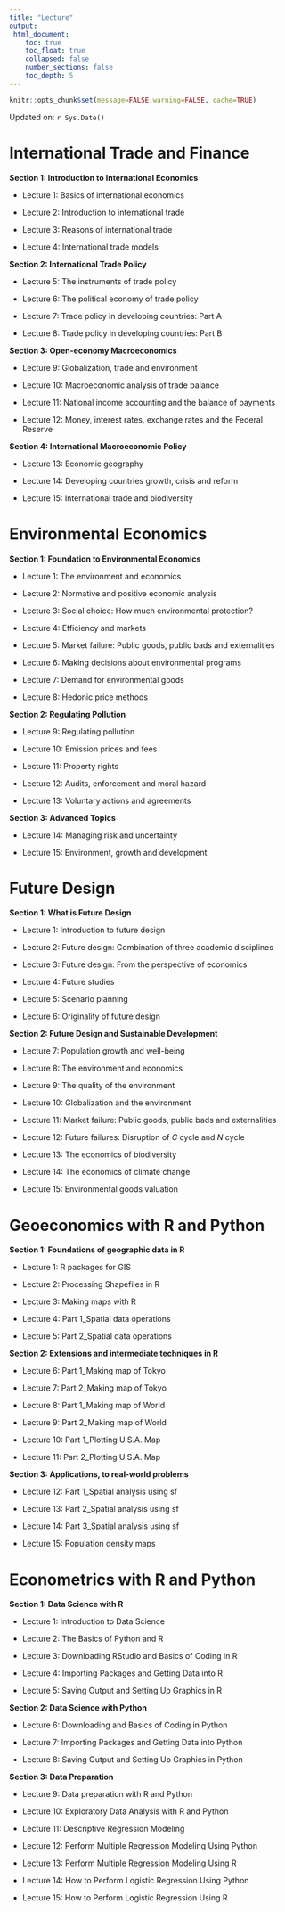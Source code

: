 ```yaml
---
title: "Lecture"
output: 
 html_document:
    toc: true
    toc_float: true
    collapsed: false
    number_sections: false
    toc_depth: 5
---
```


```r
knitr::opts_chunk$set(message=FALSE,warning=FALSE, cache=TRUE)
```

Updated on: `r Sys.Date()`

# International Trade and Finance

**Section 1: Introduction to International Economics**

-   Lecture 1: Basics of international economics

-   Lecture 2: Introduction to international trade

-   Lecture 3: Reasons of international trade

-   Lecture 4: International trade models

**Section 2: International Trade Policy**

-   Lecture 5: The instruments of trade policy

-   Lecture 6: The political economy of trade policy

-   Lecture 7: Trade policy in developing countries: Part A

-   Lecture 8: Trade policy in developing countries: Part B

**Section 3: Open-economy Macroeconomics**

-   Lecture 9: Globalization, trade and environment

-   Lecture 10: Macroeconomic analysis of trade balance 

-   Lecture 11: National income accounting and the balance of payments

-   Lecture 12: Money, interest rates, exchange rates and the Federal Reserve

**Section 4: International Macroeconomic Policy**

-   Lecture 13: Economic geography

-   Lecture 14: Developing countries growth, crisis and reform

-   Lecture 15: International trade and biodiversity

# Environmental Economics

**Section 1: Foundation to Environmental Economics**

-   Lecture 1: The environment and economics

-   Lecture 2: Normative and positive economic analysis

-   Lecture 3: Social choice: How much environmental protection?

-   Lecture 4: Efficiency and markets

-   Lecture 5: Market failure: Public goods, public bads and externalities

-   Lecture 6: Making decisions about environmental programs

-   Lecture 7: Demand for environmental goods

-   Lecture 8: Hedonic price methods

**Section 2: Regulating Pollution**

-   Lecture 9: Regulating pollution

-   Lecture 10: Emission prices and fees

-   Lecture 11: Property rights

-   Lecture 12: Audits, enforcement and moral hazard

-   Lecture 13: Voluntary actions and agreements

**Section 3: Advanced Topics**

-   Lecture 14: Managing risk and uncertainty

-   Lecture 15: Environment, growth and development

# Future Design

**Section 1: What is Future Design**

-   Lecture 1: Introduction to future design

-   Lecture 2: Future design: Combination of three academic disciplines

-   Lecture 3: Future design: From the perspective of economics

-   Lecture 4: Future studies

-   Lecture 5: Scenario planning

-   Lecture 6: Originality of future design

**Section 2: Future Design and Sustainable Development**

-   Lecture 7: Population growth and well-being

-   Lecture 8: The environment and economics

-   Lecture 9: The quality of the environment

-   Lecture 10: Globalization and the environment

-   Lecture 11: Market failure: Public goods, public bads and externalities

-   Lecture 12: Future failures: Disruption of $C$ cycle and $N$ cycle

-   Lecture 13: The economics of biodiversity

-   Lecture 14: The economics of climate change

-   Lecture 15: Environmental goods valuation

# Geoeconomics with R and Python

**Section 1: Foundations of geographic data in R**

- Lecture 1: R packages for GIS

- Lecture 2: Processing Shapefiles in R

- Lecture 3: Making maps with R

- Lecture 4: Part 1_Spatial data operations

- Lecture 5: Part 2_Spatial data operations

**Section 2: Extensions and intermediate techniques in R**

- Lecture 6: Part 1_Making map of Tokyo

- Lecture 7: Part 2_Making map of Tokyo

- Lecture 8: Part 1_Making map of World

- Lecture 9: Part 2_Making map of World

- Lecture 10: Part 1_Plotting U.S.A. Map

- Lecture 11: Part 2_Plotting U.S.A. Map

**Section 3: Applications, to real-world problems**

- Lecture 12: Part 1_Spatial analysis using sf

- Lecture 13: Part 2_Spatial analysis using sf

- Lecture 14: Part 3_Spatial analysis using sf

- Lecture 15: Population density maps

# Econometrics with R and Python

**Section 1: Data Science with R**

- Lecture 1: Introduction to Data Science

- Lecture 2: The Basics of Python and R

- Lecture 3: Downloading RStudio and Basics of Coding in R

- Lecture 4: Importing Packages and Getting Data into R

- Lecture 5: Saving Output and Setting Up Graphics in R

**Section 2: Data Science with Python**

- Lecture 6: Downloading and Basics of Coding in Python

- Lecture 7: Importing Packages and Getting Data into Python

- Lecture 8: Saving Output and Setting Up Graphics in Python
   
**Section 3: Data Preparation**

- Lecture 9: Data preparation with R and Python

- Lecture 10: Exploratory Data Analysis with R and Python

- Lecture 11: Descriptive Regression Modeling

- Lecture 12: Perform Multiple Regression Modeling Using Python

- Lecture 13: Perform Multiple Regression Modeling Using R

- Lecture 14: How to Perform Logistic Regression Using Python

- Lecture 15: How to Perform Logistic Regression Using R

